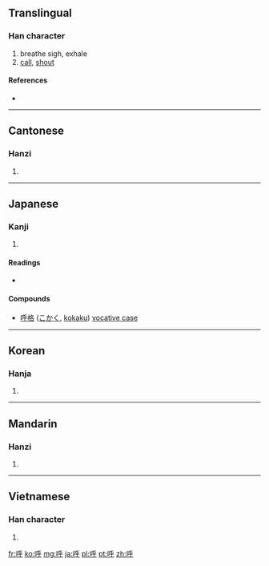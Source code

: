 {{also|謼}}
==Translingual==

===Han character===
{{Han char|rn=30|rad=口|as=05|sn=8|four=6204<sub>9</sub>|canj=口竹火木 (RHFD)}}

# breathe sigh, exhale
# [[call]], [[shout]]

====References====
* {{Han ref|kx=0183.140|dkj=03471|dj=0402.140|hdz=10605.020|uh=547C|ud=21628|bh=A949|bd=43337}}

----

==Cantonese==

===Hanzi===
{{yue-hanzi|jyut=|y=fu1}}

# {{defn|Cantonese|sort=口05}}

----

==Japanese==

===Kanji===
{{ja-kanji|grade=6|rs=口05}}

# {{defn|Japanese|sort=口05}}

====Readings====
* {{ja-readings|on=[[こ]] (ko)|kun=[[よぶ]] (yobu)}}

====Compounds====
* [[呼格]] ([[こかく]], [[kokaku]]) [[vocative case]]

----

==Korean==

===Hanja===
{{ko-hanja|hangeul=호|rv=ho|mr=ho}}

# {{defn|Korean|sort=口05}}

----

==Mandarin==

===Hanzi===
{{cmn-hanzi|pin=[[hū]] ([[hu1]])|wg=hu<sup>1</sup>}}

# {{defn|Mandarin|sort=口05}}

----

==Vietnamese==

===Han character===
{{vi-hantu|[[hô]], [[ho]], [[hò]], [[hố]], [[hú]]|rs=口05}}

# {{defn|Vietnamese|sort=口05}}

[[fr:呼]]
[[ko:呼]]
[[mg:呼]]
[[ja:呼]]
[[pl:呼]]
[[pt:呼]]
[[zh:呼]]